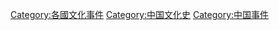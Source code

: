 [[Category:各國文化事件|Category:各國文化事件]]
[[Category:中国文化史|Category:中国文化史]]
[[Category:中国事件|Category:中国事件]]